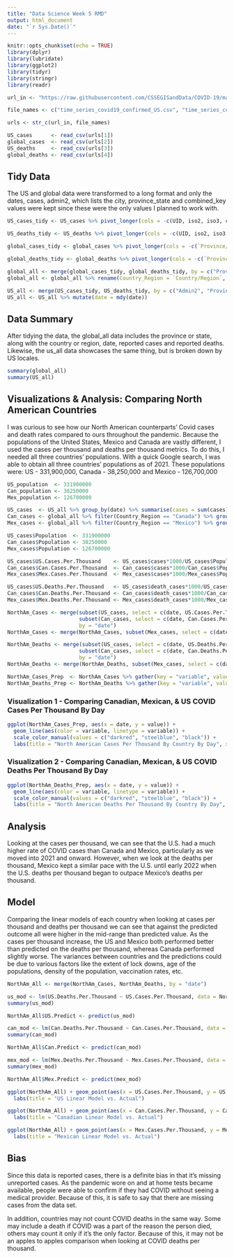 ```yaml
---
title: "Data Science Week 5 RMD"
output: html_document
date: "`r Sys.Date()`"
---
```


```r
knitr::opts_chunk$set(echo = TRUE)
library(dplyr)
library(lubridate)
library(ggplot2)
library(tidyr)
library(stringr)
library(readr)

```

```r

url_in <- "https://raw.githubusercontent.com/CSSEGISandData/COVID-19/master/csse_covid_19_data/csse_covid_19_time_series/"

file_names <- c("time_series_covid19_confirmed_US.csv", "time_series_covid19_confirmed_global.csv", "time_series_covid19_deaths_US.csv", "time_series_covid19_deaths_global.csv")

urls <- str_c(url_in, file_names)

US_cases      <- read_csv(urls[1])
global_cases  <- read_csv(urls[2])
US_deaths     <- read_csv(urls[3])
global_deaths <- read_csv(urls[4])

```

## Tidy Data

The US and global data were transformed to a long format and only the dates, cases, admin2, which lists the city, province_state and combined_key values were kept since these were the only values I planned to work with. 

```r
US_cases_tidy <- US_cases %>% pivot_longer(cols = -c(UID, iso2, iso3, code3, FIPS, Admin2, Province_State, Country_Region, Lat, Long_, Combined_Key), names_to = "date", values_to = "cases") %>% select(-c(UID, iso2, iso3, code3, FIPS, Country_Region, Lat, Long_))

US_deaths_tidy <- US_deaths %>% pivot_longer(cols = -c(UID, iso2, iso3, code3, FIPS, Admin2, Province_State, Country_Region, Lat, Long_, Combined_Key, Population), names_to = "date", values_to = "cases") %>% select(-c(UID, iso2, iso3, code3, FIPS, Country_Region, Lat, Long_)) %>% rename(death_cases = cases)

global_cases_tidy <- global_cases %>% pivot_longer(cols = -c(`Province/State`, `Country/Region`, Lat, Long), names_to = "date", values_to = "cases") %>% select(-c(Lat, Long))

global_deaths_tidy <- global_deaths %>% pivot_longer(cols = -c(`Province/State`, `Country/Region`, Lat, Long), names_to = "date", values_to = "cases") %>% select(-c(Lat, Long)) %>% rename(death_cases = cases)

global_all <- merge(global_cases_tidy, global_deaths_tidy, by = c("Province/State", "Country/Region", "date"))
global_all <- global_all %>% rename(Country_Region = `Country/Region`, Province_State = `Province/State`) %>% mutate(date = mdy(date))

US_all <- merge(US_cases_tidy, US_deaths_tidy, by = c("Admin2", "Province_State", "Combined_Key", "date"))
US_all <- US_all %>% mutate(date = mdy(date))

```

## Data Summary

After tidying the data, the global_all data includes the province or state, along with the country or region, date, reported cases and reported deaths. Likewise, the us_all data showcases the same thing, but is broken down by US locales.

```r
summary(global_all)
summary(US_all)

```

## Visualizations & Analysis: Comparing North American Countries

I was curious to see how our North American counterparts' Covid cases and death rates compared to ours throughout the pandemic. Because the populations of the United States, Mexico and Canada are vastly different, I used the cases per thousand and deaths per thousand metrics. To do this, I needed all three countries' populations. With a quick Google search, I was able to obtain all three countries' populations as of 2021. These populations were: US - 331,900,000, Canada - 38,250,000 and Mexico - 126,700,000

```r

US_population  <- 331900000
Can_population <- 38250000
Mex_population <- 126700000

US_cases  <- US_all %>% group_by(date) %>% summarise(cases = sum(cases), death_cases = sum(death_cases))
Can_cases <- global_all %>% filter(Country_Region == "Canada") %>% group_by(date) %>% summarise(cases = sum(cases), death_cases = sum(death_cases))
Mex_cases <- global_all %>% filter(Country_Region == "Mexico") %>% group_by(date) %>% summarise(cases = sum(cases), death_cases = sum(death_cases))

US_cases$Population  <- 331900000
Can_cases$Population <- 38250000
Mex_cases$Population <- 126700000

US_cases$US.Cases.Per.Thousand    <- US_cases$cases*1000/US_cases$Population
Can_cases$Can.Cases.Per.Thousand  <- Can_cases$cases*1000/Can_cases$Population
Mex_cases$Mex.Cases.Per.Thousand  <- Mex_cases$cases*1000/Mex_cases$Population

US_cases$US.Deaths.Per.Thousand   <- US_cases$death_cases*1000/US_cases$Population
Can_cases$Can.Deaths.Per.Thousand <- Can_cases$death_cases*1000/Can_cases$Population
Mex_cases$Mex.Deaths.Per.Thousand <- Mex_cases$death_cases*1000/Mex_cases$Population

NorthAm_Cases <- merge(subset(US_cases, select = c(date, US.Cases.Per.Thousand)),
                       subset(Can_cases, select = c(date, Can.Cases.Per.Thousand)),
                       by = "date")
NorthAm_Cases <- merge(NorthAm_Cases, subset(Mex_cases, select = c(date, Mex.Cases.Per.Thousand)), by = "date")

NorthAm_Deaths <- merge(subset(US_cases, select = c(date, US.Deaths.Per.Thousand)),
                       subset(Can_cases, select = c(date, Can.Deaths.Per.Thousand)),
                       by = "date")
NorthAm_Deaths <- merge(NorthAm_Deaths, subset(Mex_cases, select = c(date, Mex.Deaths.Per.Thousand)), by = "date")

NorthAm_Cases_Prep  <- NorthAm_Cases %>% gather(key = "variable", value = "value", - date)
NorthAm_Deaths_Prep <- NorthAm_Deaths %>% gather(key = "variable", value = "value", - date)


```

### Visualization 1 - Comparing Canadian, Mexican, & US COVID Cases Per Thousand By Day

```r

ggplot(NorthAm_Cases_Prep, aes(x = date, y = value)) +
  geom_line(aes(color = variable, linetype = variable)) +
  scale_color_manual(values = c("darkred", "steelblue", "black")) +
  labs(title = "North American Cases Per Thousand By Country By Day", x = "date", y = "Cases Per Thousand")

```

### Visualization 2 - Comparing Canadian, Mexican, & US COVID Deaths Per Thousand By Day

```r

ggplot(NorthAm_Deaths_Prep, aes(x = date, y = value)) +
  geom_line(aes(color = variable, linetype = variable)) +
  scale_color_manual(values = c("darkred", "steelblue", "black")) +
  labs(title = "North American Deaths Per Thousand By Country By Day", x = "date", y = "Deaths Per Thousand")

```

## Analysis

Looking at the cases per thousand, we can see that the U.S. had a much higher rate of COVID cases than Canada and Mexico, particularly as we moved into 2021 and onward. However, when we look at the deaths per thousand, Mexico kept a similar pace with the U.S. until early 2022 when the U.S. deaths per thousand began to outpace Mexico's deaths per thousand.

## Model

Comparing the linear models of each country when looking at cases per thousand and deaths per thousand we can see that against the predicted outcome all were higher in the mid-range than predicted value. As the cases per thousand increase, the US and Mexico both performed better than predicted on the deaths per thousand, whereas Canada performed slightly worse. The variances between countries and the predictions could be due to various factors like the extent of lock downs, age of the populations, density of the population, vaccination rates, etc. 

```r

NorthAm_All <- merge(NorthAm_Cases, NorthAm_Deaths, by = "date")

us_mod <- lm(US.Deaths.Per.Thousand ~ US.Cases.Per.Thousand, data = NorthAm_All)
summary(us_mod)

NorthAm_All$US.Predict <- predict(us_mod)

can_mod <- lm(Can.Deaths.Per.Thousand ~ Can.Cases.Per.Thousand, data = NorthAm_All)
summary(can_mod)

NorthAm_All$Can.Predict <- predict(can_mod)

mex_mod <- lm(Mex.Deaths.Per.Thousand ~ Mex.Cases.Per.Thousand, data = NorthAm_All)
summary(mex_mod)

NorthAm_All$Mex.Predict <- predict(mex_mod)


```

```r

ggplot(NorthAm_All) + geom_point(aes(x = US.Cases.Per.Thousand, y = US.Deaths.Per.Thousand), color = "blue") + geom_point(aes(x = US.Cases.Per.Thousand, y = US.Predict), color = "red") +
  labs(title = "US Linear Model vs. Actual")

ggplot(NorthAm_All) + geom_point(aes(x = Can.Cases.Per.Thousand, y = Can.Deaths.Per.Thousand), color = "blue") + geom_point(aes(x = Can.Cases.Per.Thousand, y = Can.Predict), color = "red")+
  labs(title = "Canadian Linear Model vs. Actual")

ggplot(NorthAm_All) + geom_point(aes(x = Mex.Cases.Per.Thousand, y = Mex.Deaths.Per.Thousand), color = "blue") + geom_point(aes(x = Mex.Cases.Per.Thousand, y = Mex.Predict), color = "red")+
  labs(title = "Mexican Linear Model vs. Actual")

```


## Bias

Since this data is reported cases, there is a definite bias in that it's missing unreported cases. As the pandemic wore on and at home tests became available, people were able to confirm if they had COVID without seeing a medical provider. Because of this, it is safe to say that there are missing cases from the data set. 

In addition, countries may not count COVID deaths in the same way. Some may include a death if COVID was a part of the reason the person died, others may count it only if it's the only factor. Because of this, it may not be an apples to apples comparison when looking at COVID deaths per thousand.
